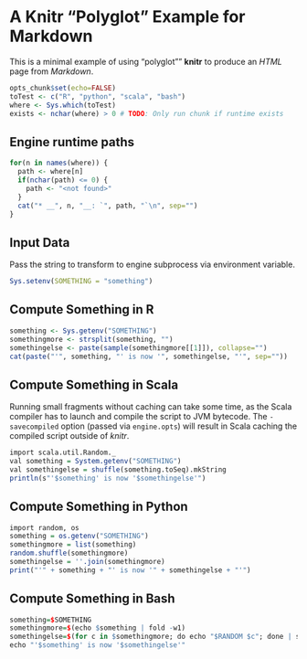 # A Knitr "Polyglot" Example for Markdown

This is a minimal example of using "polyglot"" **knitr** to produce an _HTML_ page from _Markdown_.

```r
opts_chunk$set(echo=FALSE)
toTest <- c("R", "python", "scala", "bash")
where <- Sys.which(toTest)
exists <- nchar(where) > 0 # TODO: Only run chunk if runtime exists
```

## Engine runtime paths

```r
for(n in names(where)) {
  path <- where[n]
  if(nchar(path) <= 0) {
    path <- "<not found>"
  }
  cat("* __", n, "__: `", path, "`\n", sep="")
}
```

## Input Data
Pass the string to transform to engine subprocess via environment variable.

```r
Sys.setenv(SOMETHING = "something")
```

## Compute Something in R

```r
something <- Sys.getenv("SOMETHING")
somethingmore <- strsplit(something, "")
somethingelse <- paste(sample(somethingmore[[1]]), collapse="")
cat(paste("'", something, "' is now '", somethingelse, "'", sep=""))
```

## Compute Something in Scala

Running small fragments without caching can take some time, as the Scala compiler has to launch and compile the script to JVM bytecode. The `-savecompiled` option (passed via `engine.opts`) will result in Scala caching the compiled script outside of _knitr_.

```r
import scala.util.Random._
val something = System.getenv("SOMETHING")
val somethingelse = shuffle(something.toSeq).mkString
println(s"'$something' is now '$somethingelse'")
```

## Compute Something in Python

```r
import random, os
something = os.getenv("SOMETHING")
somethingmore = list(something)
random.shuffle(somethingmore)
somethingelse = ''.join(somethingmore)
print("'" + something + "' is now '" + somethingelse + "'")
```

## Compute Something in Bash

```r
something=$SOMETHING
somethingmore=$(echo $something | fold -w1)
somethingelse=$(for c in $somethingmore; do echo "$RANDOM $c"; done | sort -n | sed -e 's/^[0-9 ]*//' | paste -s -d '\0' -)
echo "'$something' is now '$somethingelse'"
```
